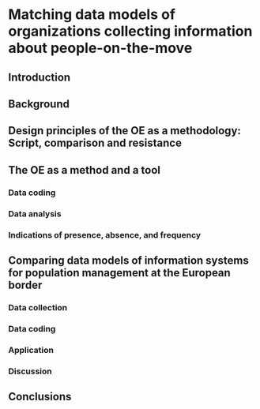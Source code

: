 # Matching data models of organizations collecting information about people-on-the-move {#ch-data-model-matching}

## Introduction

## Background

<!-- ### Classification and its consequences

### Representing and intervening

### Distributed systems and infrastructures

### Script analyses

### Digital methods -->

## Design principles of the OE as a methodology: Script, comparison and resistance

## The OE as a method and a tool

### Data coding

### Data analysis

### Indications of presence, absence, and frequency

## Comparing data models of information systems for population management at the European border

### Data collection

### Data coding

### Application

### Discussion

## Conclusions
